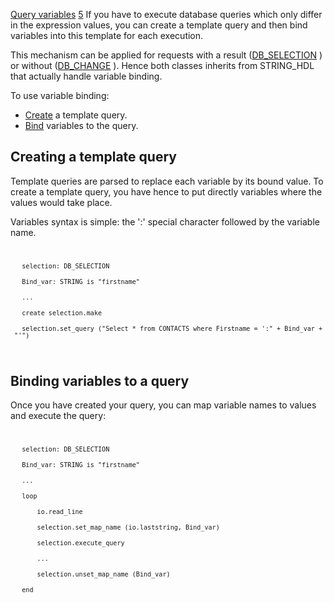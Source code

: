 [[Property:title|Query variables]]
[[Property:weight|5]]
If you have to execute database queries which only differ in the expression values, you can create a template query and then bind variables into this template for each execution.

This mechanism can be applied for requests with a result ([[ref:/libraries/store/reference/db_selection_chart|DB_SELECTION]] ) or without ([[ref:/libraries/store/reference/db_change_chart|DB_CHANGE]] ). Hence both classes inherits from STRING_HDL that actually handle variable binding.

To use variable binding:
*  [[#create|Create]]  a template query. 
*  [[#bind|Bind]]  variables to the query. 

==Creating a template query==

Template queries are parsed to replace each variable by its bound value. To create a template query, you have hence to put directly variables where the values would take place.

Variables syntax is simple: the ':' special character followed by the variable name.
<code>
	selection: DB_SELECTION
	Bind_var: STRING is "firstname"
	...
	create selection.make
	selection.set_query ("Select * from CONTACTS where Firstname = ':" + Bind_var + "'")
</code>

{{note| '''Note''': The code example shows how to bind variables to a [[ref:/libraries/store/reference/db_selection_chart|DB_SELECTION]]  object but the mechanism is exactly the same for [[ref:/libraries/store/reference/db_change_chart|DB_CHANGE]]  objects. }}

==Binding variables to a query==

Once you have created your query, you can map variable names to values and execute the query:
<code>
	selection: DB_SELECTION
	Bind_var: STRING is "firstname"
	...
	loop
		io.read_line
		selection.set_map_name (io.laststring, Bind_var)
		selection.execute_query
		...
		selection.unset_map_name (Bind_var)
	end
</code>

{{seealso| '''See Also''' <br/>
[[Database Selection|Performing a database selection.]]  <br/>
[[Data Modification|Modifying database content.]]  <br/>
}}




